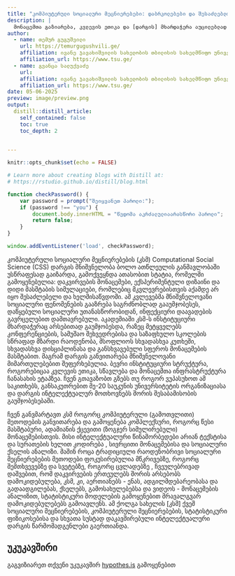 ```yaml
---
title: "კომპიუტერული სოციალური მეცნიერებები: დაბრკოლებები და შესაძლებლობები"
description: |
  მონაცემთა გაზიარება, კვლევის ეთიკა და [დარგის] მხარდაჭერა აუცილებლად გასაუმჯობესებელია.
author:
  - name: თემურ გუგუშვილი 
    url: https://temurgugushvili.ge/
    affiliation: ივანე ჯავახიშვილის სახელობის თბილისის სახელმწიფო უნივერსიტეტი
    affiliation_url: https://www.tsu.ge/
  - name: გვანცა სალუქვაძე  
    url: 
    affiliation: ივანე ჯავახიშვილის სახელობის თბილისის სახელმწიფო უნივერსიტეტი
    affiliation_url: https://www.tsu.ge/
date: 05-06-2025
preview: image/preview.png
output:
  distill::distill_article:
    self_contained: false
    toc: true
    toc_depth: 2

  
---
```


```r
knitr::opts_chunk$set(echo = FALSE)

# Learn more about creating blogs with Distill at:
# https://rstudio.github.io/distill/blog.html

```

```js
function checkPassword() {
    var password = prompt("შეიყვანეთ პაროლი:");
    if (password !== "you") {
        document.body.innerHTML = "წვდომა აკრძალულიაარასწორი პაროლი";
        return false;
    }
}

window.addEventListener('load', checkPassword);
```


კომპიუტერული სოციალური მეცნიერებების (კსმ) Computational Social Science (CSS) დარგის მნიშვნელობა ბოლო ათწლეულის განმავლობაში უსწრაფესად გაიზარდა, გამოქვეყნდა ათასობით სტატია, რომელში გამოყენებულია: დაკვირვების მონაცემები, ექსპერიმენტული დიზაინი და დიდი მასშტაბის სიმულაციები, რომლებიც მკვლევრებისთვის აქამდე არ იყო შესაძლებელი და ხელმისაწვდომი. ამ კვლევებმა მნიშვნელოვანი სოციალური ფენომენების გააზრება საგრძნობლად გააუმჯობესეს, დაწყებული სოციალური უთანასწორობიდან, ინფექციური დაავადების გავრცელებით დამთავრებული. აკადემიაში კსმ-ს ინსტიტუციური მხარდაჭერაც არსებითად გაუმჯობესდა, რაზეც მეტყველებს კონფერენციების, სამუშაო შეხვედრებისა და საზაფხულო სკოლების სწრაფად მზარდი რაოდენობა, მსოფლიოს სხვადასხვა კუთხეში, სხვადასხვა დისციპლინასა და განსხვავებული სფეროს მონაცემების მასშტაბით. მაგრამ დარგის განვითარება მნიშვნელოვანი მიმართულებებით შეფერხებულია. ბევრი ინსტიტუციური სტრუქტურა, როგორებიცაა კვლევის ეთიკა, სწავლება და მონაცემთა ინფრასტრუქტურა ჩანასახის ეტაპზეა. ჩვენ გთავაზობთ გზებს თუ როგორ ვუპასუხოთ ამ საკითხებს, განსაკუთრებით მე-20 საუკუნის უნივერსიტეტის ორგანიზაციასა და დარგის ინტელექტუალურ მოთხოვნებს შორის შესაბამისობის გაუმჯობესებაში.

ჩვენ განვმარტავთ კსმ როგორც კომპიუტერული (გამოთვლითი) მეთოდების  განვითარება და გამოყენება კომპლექსური, როგორც წესი მასშტაბური, ადამიანის ქცევითი (ზოგჯერ სიმულირებული) მონაცემებისთვის.  მისი ინტელექტუალური წინამორბედები არიან ტექსტისა და  სურათების ხელით კოდირება , სივრცითი მონაცემებისა და სოციალური ქსელის ანალიზი. მაშინ როცა ტრადიციული რაოდენობრივი სოციალური მეცნიერებების მეთოდები ფოკუსირებულია მწკრივებზე, როგორც შემთხვევებზე და სვეტებზე, როგორც ცვლადებზე , ჩვეულებრივად დაშვებით, რომ დაკვირვების ერთეულებს შორის არსებობს დამოკიდებულება, კსმ, კი, აერთიანებს - ენას, ადგილმდებარეობასა და გადაადგილებას, ქსელებს, გამოსახულებებსა და ვიდეოს - მონაცემების ანალიზით, სტატისტიკური მოდელების გამოყენებით მრავალგვარ დამოკიდებულებებს გამოავლენს. ამ ქოლგა სახელის [კსმ] ქვეშ სოციალური მეცნიერებების, კომპიუტერული მეცნიერებების, სტატისტიკური ფიზიკოსებისა და სხვათა სუსტად დაკავშირებული ინტელექტუალური დარგის წარმომადგენლები გაერთიანდა.



## უკუკავშირი

გაგვიზიარეთ თქვენი უკუკავშირ [hypothes.is](https://web.hypothes.is/) გამოყენებით


